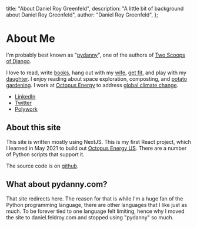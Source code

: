 
  title: "About Daniel Roy Greenfeld",
  description: "A little bit of background about Daniel Roy Greenfeld",
  author: "Daniel Roy Greenfeld",
};

# About Me

I'm probably best known as "[pydanny](https://www.google.com/search?q=pydanny)", one of the authors of [Two Scoops of Django](/books/tech).

I love to read, write [books](/books), hang out with my [wife](https://audrey.feldroy.com/), [get fit](/fitness), and play with my [daughter](/tags/uma). I enjoy reading about space exploration, composting, and [potato gardening](/posts/growing-potatoes-in-southern-california). I work at [Octopus Energy](https://octopusenergy.com/) to address [global climate change](/tags/climate-change).

- [LinkedIn](https://www.linkedin.com/in/danielfeldroy/)
- [Twitter](https://twitter.com/pydanny)
- [Polywork](https://www.polywork.com/danielfeldroy)

## About this site

This site is written mostly using NextJS. This is my first React project, which I learned in May 2021 to build out [Octopus Energy US](https://octopusenergy.com). There are a number of Python scripts that support it.

The source code is on [github](https://github.com/pydanny/daniel.feldroy.com).

## What about pydanny.com?

That site redirects here. The reason for that is while I'm a huge fan of the Python programming language, there are other languages that I like just as much. To be forever tied to one language felt limiting, hence why I moved the site to daniel.feldroy.com and stopped using "pydanny" so much.


>
